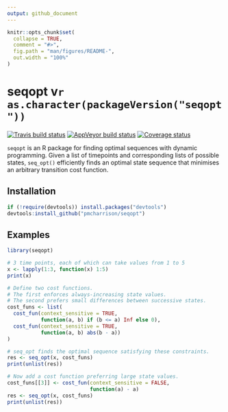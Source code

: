 ```yaml
---
output: github_document
---
```


<!-- README.md is generated from README.Rmd. Please edit that file -->

```r
knitr::opts_chunk$set(
  collapse = TRUE,
  comment = "#>",
  fig.path = "man/figures/README-",
  out.width = "100%"
)
```
# seqopt v`r as.character(packageVersion("seqopt"))`

[![Travis build status](https://travis-ci.com/pmcharrison/seqopt.svg?branch=master)](https://travis-ci.org/pmcharrison/seqopt)
[![AppVeyor build status](https://ci.appveyor.com/api/projects/status/github/pmcharrison/seqopt?branch=master&svg=true)](https://ci.appveyor.com/project/pmcharrison/seqopt)
[![Coverage status](https://coveralls.io/repos/github/pmcharrison/seqopt/badge.svg)](https://coveralls.io/r/pmcharrison/seqopt?branch=master)

`seqopt` is an R package for finding optimal sequences with dynamic programming.
Given a list of timepoints and corresponding lists of possible states, 
`seq_opt()` efficiently finds an optimal state sequence that minimises an
arbitrary transition cost function.

## Installation

```r
if (!require(devtools)) install.packages("devtools")
devtools:install_github("pmcharrison/seqopt")
```

## Examples

```r
library(seqopt)

# 3 time points, each of which can take values from 1 to 5
x <- lapply(1:3, function(x) 1:5)
print(x)

# Define two cost functions.
# The first enforces always-increasing state values.
# The second prefers small differences between successive states.
cost_funs <- list(
  cost_fun(context_sensitive = TRUE, 
           function(a, b) if (b <= a) Inf else 0),
  cost_fun(context_sensitive = TRUE, 
           function(a, b) abs(b - a))
)

# seq_opt finds the optimal sequence satisfying these constraints.
res <- seq_opt(x, cost_funs)
print(unlist(res))

# Now add a cost function preferring large state values.
cost_funs[[3]] <- cost_fun(context_sensitive = FALSE,
                           function(a) - a)
res <- seq_opt(x, cost_funs)
print(unlist(res))
```
